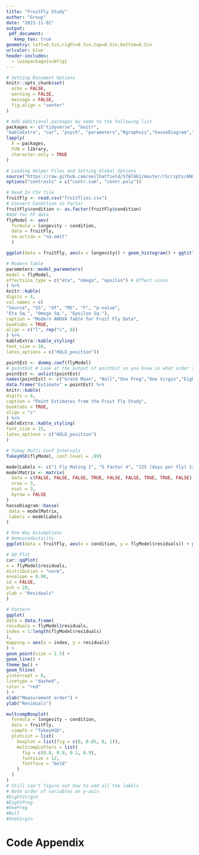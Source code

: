 ---
title: "FruitFly Study"
author: "Group"
date: "2023-11-01"
output: 
 pdf_document:
   keep_tex: true
geometry: left=0.5in,right=0.5in,top=0.5in,bottom=0.5in
urlcolor: blue
header-includes:
  - \usepackage{subfig}
---

```{r setupFiles, include = FALSE}

# Setting Document Options
knitr::opts_chunk$set(
  echo = FALSE,
  warning = FALSE,
  message = FALSE,
  fig.align = "center"
)

# Add additional packages by name to the following list
packages <- c("tidyverse", "knitr",
"kableExtra", "car", "psych", "parameters","Rgraphviz","hasseDiagram","multcompView") 
lapply(
  X = packages,
  FUN = library,
  character.only = TRUE
)

# Loading Helper Files and Setting Global Options
source("https://raw.github.com/neilhatfield/STAT461/master/rScripts/ANOVATools.R")
options("contrasts" = c("contr.sum", "contr.poly"))

```


```{r}
# Read In CSV file
fruitFly <- read.csv("fruitflies.csv")
# Convert Condition to Factor
fruitFly$condition <- as.factor(fruitFly$condition)
#AOV for FF data
flyModel <- aov(
  formula = longevity ~ condition,
  data = fruitFly,
  na.action = "na.omit"
  )
```

```{r}
ggplot(data = fruitFly, aes(x = longevity)) + geom_histogram() + ggtitle("Fruitfly Longevity") + xlab("Longevity (Days per Fly)") + ylab("Occurences") + labs(caption = "Figure 1: Fruitfly Longevity by Occurence")

```
```{r}
# Modern Table
parameters::model_parameters(
model = flyModel,
effectsize_type = c("eta", "omega", "epsilon") # Effect sizes
) %>%
knitr::kable(
digits = 4,
col.names = c(
"Source", "SS", "df", "MS", "F", "p-value",
"Eta Sq.", "Omega Sq.", "Epsilon Sq."),
caption = "Modern ANOVA Table for Fruit Fly Data",
booktabs = TRUE,
align = c("l", rep("c", 8))
) %>%
kableExtra::kable_styling(
font_size = 10,
latex_options = c("HOLD_position"))

```

```{r}
pointEst <- dummy.coef(flyModel)
# pointEst # Look at the output of pointEst so you know in what order the estimates appear
pointEst <- unlist(pointEst)
names(pointEst) <- c("Grand Mean", "Null","One Preg","One Virgin","Eight Preg", "Eight Virgin")
data.frame("Estimate" = pointEst) %>%
knitr::kable(
digits = 4,
caption = "Point Estimates from the Fruit Fly Study",
booktabs = TRUE,
align = "c"
) %>%
kableExtra::kable_styling(
font_size = 15,
latex_options = c("HOLD_position")
)
```

```{r}

# Tukey Multi Conf Intervals
TukeyHSD(flyModel, conf.level = .99)
```
```{r}
modelLabels <- c("1 Fly Mating 1", "5 Factor 4", "125 (days per fly) 120")
modelMatrix <- matrix(
  data = c(FALSE, FALSE, FALSE, TRUE, FALSE, FALSE, TRUE, TRUE, FALSE),
  nrow = 3,
  ncol = 3,
  byrow = FALSE
)
hasseDiagram::hasse(
 data = modelMatrix,
 labels = modelLabels
)
```

```{r}
# One Way Assumptions
# Homoscedasticity 
ggplot(data = fruitFly, aes(x = condition, y = flyModel$residuals)) + geom_point()

# QQ Plot
car::qqPlot(
x = flyModel$residuals,
distribution = "norm",
envelope = 0.90,
id = FALSE,
pch = 20,
ylab = "Residuals"
)

# Pattern
ggplot(
data = data.frame(
residuals = flyModel$residuals,
index = 1:length(flyModel$residuals)
),
mapping = aes(x = index, y = residuals)
) +
geom_point(size = 1.5) +
geom_line() +
theme_bw() +
geom_hline(
yintercept = 0,
linetype = "dashed",
color = "red"
) +
xlab("Measurement order") +
ylab("Residuals")


```
```{r}
multcompBoxplot(
  formula = longevity ~ condition,
  data = fruitFly,
  compFn = "TukeyHSD",
  plotList = list(
    boxplot = list(fig = c(0, 0.85, 0, 1)),
    multcompLetters = list(
      fig = c(0.8, 0.9, 0.1, 0.9),
      fontsize = 12,
      fontface = "bold"
    )
  )
)
# Still can't figure out how to add all the labels
# Note order of variables on y-axis
#EightVirgin
#EightPreg
#OnePreg
#Null
#OneVirgin

```


\newpage
# Code Appendix

```{r codeAppendix, ref.label = knitr::all_labels(), echo = TRUE, eval = FALSE}

```
